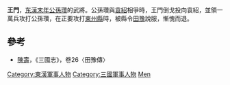 '''王門'''，[[东漢末年|东漢末年]][[公孫瓚|公孫瓚]]的武將。公孫瓚與[[袁紹|袁紹]]相爭時，王門倒戈投向袁紹，並領一萬兵攻打公孫瓚，在正要攻打[[東州縣|東州縣]]時，被縣令[[田豫|田豫]]說服，慚愧而退。

== 參考 ==
*[[陳壽|陳壽]]，《三國志》，卷26〈田豫傳〉

{{三國人物小作品}}
[[Category:東漢軍事人物|Category:東漢軍事人物]]
[[Category:三國軍事人物|Category:三國軍事人物]]
[[Category:王姓|Men]]